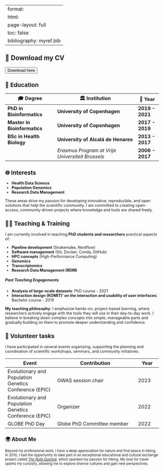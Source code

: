 
---
format: 
    html:
        page-layout: full
        toc: false
bibliography: myref.bib
---

## 📄 **Download my CV**

<a href="./ARMCV.pdf" download="ARMCV.pdf"> 
    <button class="btn small-button">Download here</button>
</a>


<div style="font-size: 0.9em;">
## 📘 **Education**
| 🎓 **Degree**              | 🏛️ **Institution**                          | 📅 **Year** |
|----------------------------|---------------------------------------------|-------------|
| **PhD in Bioinformatics** | **University of Copenhagen** | **2019 - 2021** |
| **Master in Bioinformatics**    | **University of Copenhagen**             | **2017 - 2019** |
| **BSc in Health Biology**       | **University of Alcalá de Henares**       | **2013 - 2017** |
|                             | *Erasmus Program at Vrije Universiteit Brussels* | **2006 - 2017** |
<div>

## 🌐 **Interests**
- **Health Data Science**  
- **Population Genomics**  
- **Research Data Management**  

These areas drive my passion for developing innovative, reproducible, and open solutions that help the scientific community. I am committed to creating open-access, community-driven projects where knowledge and tools are shared freely.


## 🧑‍🏫 **Teaching & Training**

I am currently involved in teaching **PhD students and researchers** practical aspects of:  

- **Pipeline development** (Snakemake, Nextflow)  
- **Software management** (Git, Docker, Conda, GitHub)  
- **HPC concepts** (High-Performance Computing)  
- **Genomics**  
- **Transcriptomics**
- **Research Data Management (RDM)**  

#####  Past Teaching Engagements

- **Analysis of large-scale datasets**: PhD course - 2021
- **Interaction design (KOMIT)’ on the interaction and usability of user interfaces**: Bachelor course - 2019 

**My teaching philosophy**: I emphasize hands-on, project-based learning, where researchers actively engage with the tools they will use in their day-to-day work. I believe in breaking down complex concepts into simple, manageable parts and gradually building on them to promote deeper understanding and confidence.

## 🤝  Volunteer tasks 

I have participated in several events organizing, supporting the planning and coordination of scientific workshops, seminars, and community initiatives.

<div style="font-size: 0.9em;">
|  Event|	 Contribution| Year|
|----------------------------|---------------------------------------------|-------------|
| Evolutionary and Population Genetics Conference (EPIC) | GWAS session chair | 2023 |
| Evolutionary and Population Genetics Conference (EPIC) | Organizer  | 2022 |
| GLOBE PhD Day | Globe PhD Committee member | 2022 | 
<div>

## 🌍 **About Me**
Beyond my professional work, I have a deep appreciation for nature and find peace in hiking. In 2010, I had the opportunity to take part in an exceptional educational and cultural exchange project called [*The Ruta Quetzal*](https://www.rutaquetzal.com/), which sparked my passion for hiking. My love for travel sparks my curiosity, allowing me to explore diverse cultures and gain new perspectives.

